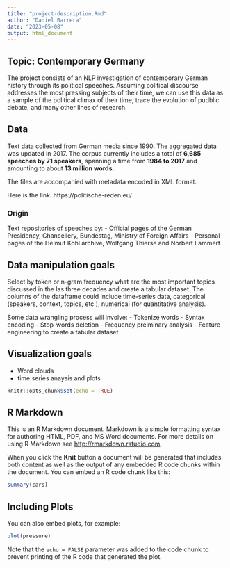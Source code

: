 ```yaml
---
title: "project-description.Rmd"
author: "Daniel Barrera"
date: "2023-05-08"
output: html_document
---
```

## Topic: Contemporary Germany

The project consists of an NLP investigation of contemporary German history through its political speeches. Assuming political discourse addresses the most pressing subjects of their time, we can use this data as a sample of the political climax of their time, trace the evolution of pudblic debate, and many other lines of research. 


## Data

Text data collected from German media since 1990. The aggregated data was updated in 2017. The corpus currently includes a total of **6,685 speeches by 71 speakers**, spanning a time from **1984 to 2017** and amounting to about **13 million words.** 

The files are accompanied with metadata encoded in XML format.

Here is the link. https://politische-reden.eu/

### Origin
Text repositories of speeches by:
- Official pages of the German Presidency, Chancellery, Bundestag, Ministry of Foreign Affairs
- Personal pages of the Helmut Kohl archive, Wolfgang Thierse and Norbert Lammert


## Data manipulation goals

Select by token or n-gram frequency what are the most important topics discussed in the las three decades and create a tabular dataset. The columns of the dataframe could include time-series data, categorical (speakers, context, topics, etc.), numerical (for quantitative analysis). 

Some data wrangling process will involve:
- Tokenize words
- Syntax encoding
- Stop-words deletion
- Frequency preiminary analysis
- Feature engineering to create a tabular dataset

## Visualization goals

- Word clouds
- time series anaysis and plots



```r
knitr::opts_chunk$set(echo = TRUE)
```

## R Markdown

This is an R Markdown document. Markdown is a simple formatting syntax for authoring HTML, PDF, and MS Word documents. For more details on using R Markdown see <http://rmarkdown.rstudio.com>.

When you click the **Knit** button a document will be generated that includes both content as well as the output of any embedded R code chunks within the document. You can embed an R code chunk like this:

```r
summary(cars)
```

## Including Plots

You can also embed plots, for example:

```r
plot(pressure)
```

Note that the `echo = FALSE` parameter was added to the code chunk to prevent printing of the R code that generated the plot.
